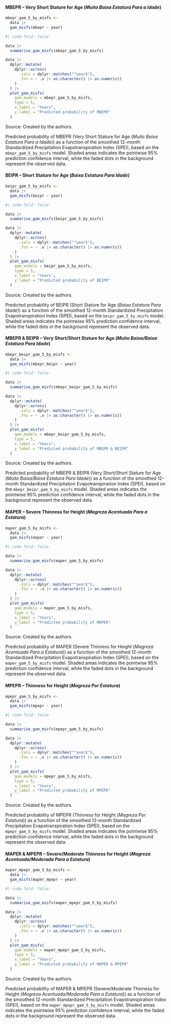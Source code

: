 :::: {.panel-tabset}
#### MBEPR – Very Short Stature for Age (*Muito Baixa Estatura Para a Idade*)

```r
mbepr_gam_5_by_misfs <-
  data |>
  gam_misfs(mbepr ~ year)
```

```r
#| code-fold: false

data |>
  summarise_gam_misfs(mbepr_gam_5_by_misfs)
```

::: {#fig-mbepr-gam-5-by-misfs-prediction-versus-spei}
```r
data |>
  dplyr::mutate(
    dplyr::across(
      .cols = dplyr::matches("^year$"),
      .fns = ~ .x |> as.character() |> as.numeric()
    )
  ) |>
  plot_gam_misfs(
    gam_models = mbepr_gam_5_by_misfs,
    type = 5,
    x_label = "Years",
    y_label = "Predicted probability of MBEPR"
  )
```

[Source: Created by the authors.]{.legend}

Predicted probability of MBEPR (Very Short Stature for Age (*Muito Baixa Estatura Para a Idade*)) as a function of the smoothed 12-month Standardized Precipitation Evapotranspiration Index (SPEI), based on the `mbepr_gam_5_by_misfs` model. Shaded areas indicates the pointwise 95% prediction confidence interval, while the faded dots in the background represent the observed data.
:::

#### BEIPR – Short Stature for Age (*Baixa Estatura Para Idade*)

```r
beipr_gam_5_by_misfs <-
  data |>
  gam_misfs(beipr ~ year)
```

```r
#| code-fold: false

data |>
  summarise_gam_misfs(beipr_gam_5_by_misfs)
```

::: {#fig-beipr-gam-5-by-misfs-prediction-versus-spei}
```r
data |>
  dplyr::mutate(
    dplyr::across(
      .cols = dplyr::matches("^year$"),
      .fns = ~ .x |> as.character() |> as.numeric()
    )
  ) |>
  plot_gam_misfs(
    gam_models = beipr_gam_5_by_misfs,
    type = 5,
    x_label = "Years",
    y_label = "Predicted probability of BEIPR"
  )
```

[Source: Created by the authors.]{.legend}

Predicted probability of BEIPR (Short Stature for Age (*Baixa Estatura Para Idade*)) as a function of the smoothed 12-month Standardized Precipitation Evapotranspiration Index (SPEI), based on the `beipr_gam_5_by_misfs` model. Shaded areas indicates the pointwise 95% prediction confidence interval, while the faded dots in the background represent the observed data.
:::

#### MBEPR & BEIPR – Very Short/Short Stature for Age (*Muito Baixa/Baixa Estatura Para Idade*)

```r
mbepr_beipr_gam_5_by_misfs <-
  data |>
  gam_misfs(mbepr_beipr ~ year)
```

```r
#| code-fold: false

data |>
  summarise_gam_misfs(mbepr_beipr_gam_5_by_misfs)
```

::: {#fig-mbepr-beipr-gam-5-by-misfs-prediction-versus-spei}
```r
data |>
  dplyr::mutate(
    dplyr::across(
      .cols = dplyr::matches("^year$"),
      .fns = ~ .x |> as.character() |> as.numeric()
    )
  ) |>
  plot_gam_misfs(
    gam_models = mbepr_beipr_gam_5_by_misfs,
    type = 5,
    x_label = "Years",
    y_label = "Predicted probability of MBEPR & BEIPR"
  )
```

[Source: Created by the authors.]{.legend}

Predicted probability of MBEPR & BEIPR (Very Short/Short Stature for Age (*Muito Baixa/Baixa Estatura Para Idade*)) as a function of the smoothed 12-month Standardized Precipitation Evapotranspiration Index (SPEI), based on the `mbepr_beipr_gam_5_by_misfs` model. Shaded areas indicates the pointwise 95% prediction confidence interval, while the faded dots in the background represent the observed data.
:::

#### MAPER – Severe Thinness for Height (*Magreza Acentuada Para a Estatura*)

```r
maper_gam_5_by_misfs <-
  data |>
  gam_misfs(maper ~ year)
```

```r
#| code-fold: false

data |>
  summarise_gam_misfs(maper_gam_5_by_misfs)
```

::: {#fig-maper-gam-5-by-misfs-prediction-versus-spei}
```r
data |>
  dplyr::mutate(
    dplyr::across(
      .cols = dplyr::matches("^year$"),
      .fns = ~ .x |> as.character() |> as.numeric()
    )
  ) |>
  plot_gam_misfs(
    gam_models = maper_gam_5_by_misfs,
    type = 5,
    x_label = "Years",
    y_label = "Predicted probability of MAPER"
  )
```

[Source: Created by the authors.]{.legend}

Predicted probability of MAPER (Severe Thinness for Height (*Magreza Acentuada Para a Estatura*)) as a function of the smoothed 12-month Standardized Precipitation Evapotranspiration Index (SPEI), based on the `maper_gam_5_by_misfs` model. Shaded areas indicates the pointwise 95% prediction confidence interval, while the faded dots in the background represent the observed data.
:::

#### MPEPR – Thinness for Height (*Magreza Por Estatura*)

```r
mpepr_gam_5_by_misfs <-
  data |>
  gam_misfs(mpepr ~ year)
```

```r
#| code-fold: false

data |>
  summarise_gam_misfs(mpepr_gam_5_by_misfs)
```

::: {#fig-mpepr-gam-5-by-misfs-prediction-versus-spei}
```r
data |>
  dplyr::mutate(
    dplyr::across(
      .cols = dplyr::matches("^year$"),
      .fns = ~ .x |> as.character() |> as.numeric()
    )
  ) |>
  plot_gam_misfs(
    gam_models = mpepr_gam_5_by_misfs,
    type = 5,
    x_label = "Years",
    y_label = "Predicted probability of MPEPR"
  )
```

[Source: Created by the authors.]{.legend}

Predicted probability of MPEPR (Thinness for Height (*Magreza Por Estatura*)) as a function of the smoothed 12-month Standardized Precipitation Evapotranspiration Index (SPEI), based on the `mpepr_gam_5_by_misfs` model. Shaded areas indicates the pointwise 95% prediction confidence interval, while the faded dots in the background represent the observed data.
:::

#### MAPER & MPEPR – Severe/Moderate Thinness for Height (*Magreza Acentuada/Moderada Para a Estatura*)

```r
maper_mpepr_gam_5_by_misfs <-
  data |>
  gam_misfs(maper_mpepr ~ year)
```

```r
#| code-fold: false

data |>
  summarise_gam_misfs(maper_mpepr_gam_5_by_misfs)
```

::: {#fig-maper-mpepr-gam-5-by-misfs-prediction-versus-spei}
```r
data |>
  dplyr::mutate(
    dplyr::across(
      .cols = dplyr::matches("^year$"),
      .fns = ~ .x |> as.character() |> as.numeric()
    )
  ) |>
  plot_gam_misfs(
    gam_models = maper_mpepr_gam_5_by_misfs,
    type = 5,
    x_label = "Years",
    y_label = "Predicted probability of MAPER & MPEPR"
  )
```

[Source: Created by the authors.]{.legend}

Predicted probability of MAPER & MPEPR (Severe/Moderate Thinness for Height (*Magreza Acentuada/Moderada Para a Estatura*)) as a function of the smoothed 12-month Standardized Precipitation Evapotranspiration Index (SPEI), based on the `maper_mpepr_gam_5_by_misfs` model. Shaded areas indicates the pointwise 95% prediction confidence interval, while the faded dots in the background represent the observed data.
:::
::::
